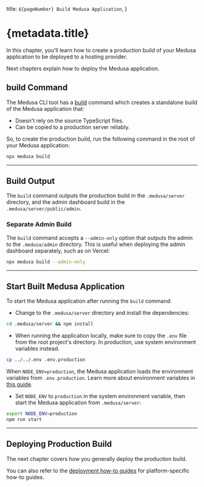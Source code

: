   title: `${pageNumber} Build Medusa Application`,
}

# {metadata.title}

In this chapter, you'll learn how to create a production build of your Medusa application to be deployed to a hosting provider.

Next chapters explain how to deploy the Medusa application.

## build Command

The Medusa CLI tool has a [build](!resources!/medusa-cli/commands/build) command which creates a standalone build of the Medusa application that:

- Doesn't rely on the source TypeScript files.
- Can be copied to a production server reliably.

So, to create the production build, run the following command in the root of your Medusa application:

```bash
npx medusa build
```

---

## Build Output

The `build` command outputs the production build in the `.medusa/server` directory, and the admin dashboard build in the `.medusa/server/public/admin`.

### Separate Admin Build

The `build` command accepts a `--admin-only` option that outputs the admin to the `.medusa/admin` directory. This is useful when deploying the admin dashboard separately, such as on Vercel:

```bash
npx medusa build --admin-only
```

---

## Start Built Medusa Application

To start the Medusa application after running the `build` command:

- Change to the `.medusa/server` directory and install the dependencies:

```bash npm2yarn
cd .medusa/server && npm install
```

- When running the application locally, make sure to copy the `.env` file from the root project's directory. In production, use system environment variables instead.

```bash title=".medusa/server"
cp ../../.env .env.production
```

<Note>

When `NODE_ENV=production`, the Medusa application loads the environment variables from `.env.production`. Learn more about environment variables in [this guide](../fundamentals/environment-variables/page.mdx).

</Note>

- Set `NODE_ENV` to `production` in the system environment variable, then start the Medusa application from `.medusa/server`:

```bash npm2yarn title=".medusa/server"
export NODE_ENV=production
npm run start
```

---

## Deploying Production Build

The next chapter covers how you generally deploy the production build.

You can also refer to the [deployment how-to guides](!resources!/deployment) for platform-specific how-to guides.
